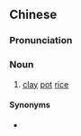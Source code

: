 {{also|煲仔饭}}
==Chinese==
{{zh-forms|s=煲仔饭|type=21}}
{{wikipedia|lang=zh}}
{{wikipedia|lang=yue}}

===Pronunciation===
{{zh-pron
|m=bāozǎifàn
|c=bou1 zai2 faan6
|ca=zh-yue-煲仔飯.ogg
|cat=n
}}

===Noun===
{{zh-noun}}

# {{lb|zh|chiefly|Cantonese}} [[clay]] [[pot]] [[rice]]

====Synonyms====
* {{zh-l|鍋飯}}

{{zh-cat|Foods}}